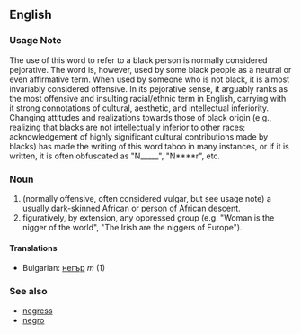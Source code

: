 ==English==

===Usage Note===
The use of this word to refer to a black person is normally considered pejorative.  The word is, however, used by some black people as a neutral or even affirmative term.  When used by someone who is not black, it is almost invariably considered offensive. In its pejorative sense, it arguably ranks as the most offensive and insulting racial/ethnic term in English, carrying with it strong connotations of cultural, aesthetic, and intellectual inferiority.  Changing attitudes and realizations towards those of black origin (e.g., realizing that blacks are not intellectually inferior to other races; acknowledgement of highly significant cultural contributions made by blacks) has made the writing of this word taboo in many instances, or if it is written, it is often obfuscated as "N_____", "N****r", etc.

===Noun===

# (normally offensive, often considered vulgar, but see usage note) a usually dark-skinned African or person of African descent.
# figuratively, by extension, any oppressed group (e.g. "Woman is the nigger of the world", "The Irish are the niggers of Europe").

====Translations====
*Bulgarian: [[негър]] ''m'' (1)

===See also===
*[[negress]]
*[[negro]]